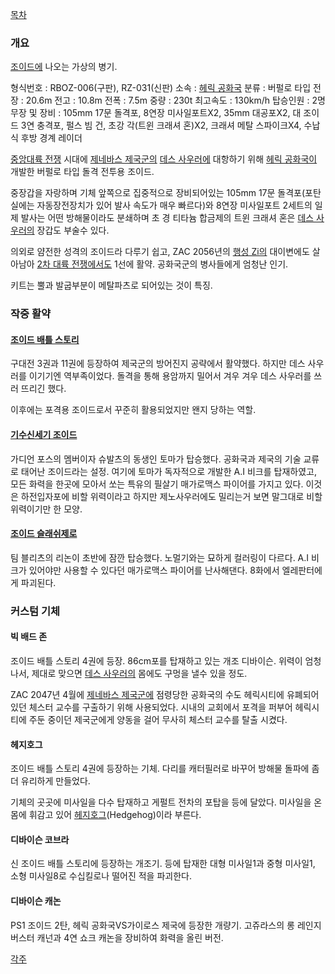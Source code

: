 [[목차]]
=== 개요 ===
[[조이드]]에 나오는 가상의 병기.

형식번호 : RBOZ-006(구판), RZ-031(신판) 
소속 : [[헤릭 공화국]] 
분류 : 버펄로 타입 
전장 : 20.6m 
전고 : 10.8m 
전폭 : 7.5m 
중량 : 230t 
최고속도 : 130km/h 
탑승인원 : 2명
무장 및 장비 : 105mm 17문 돌격포, 8연장 미사일포트X2, 35mm 대공포X2, 대 조이드 3연 충격포, 펄스 빔 건, 초강 각(트윈 크래셔 혼)X2, 크래셔 메탈 스파이크X4, 수납식 후방 경계 레이더

[[중앙대륙 전쟁]] 시대에 [[제네바스 제국]]군의 [[데스 사우러]]에 대항하기 위해 [[헤릭 공화국]]이 개발한 버펄로 타입 돌격 전투용 조이드.

중장갑을 자랑하며 기체 앞쪽으로 집중적으로 장비되어있는 105mm 17문 돌격포(포탄실에는 자동장전장치가 있어 발사 속도가 매우 빠르다)와 8연장 미사일포트 2세트의 일제 발사는 어떤 방해물이라도 분쇄하며 초 경 티타늄 합금제의 트윈 크래셔 혼은 [[데스 사우러]]의 장갑도 부술수 있다.

의외로 얌전한 성격의 조이드라 다루기 쉽고, ZAC 2056년의 [[행성 Zi]]의 대이변에도 살아남아 [[2차 대륙 전쟁]]에서도 1선에 활약. 공화국군의 병사들에게 엄청난 인기.

키트는 뿔과 발굽부분이 메탈파츠로 되어있는 것이 특징.

=== 작중 활약 ===
==== [[조이드 배틀 스토리]] ====
구대전 3권과 11권에 등장하여 제국군의 방어진지 공략에서 활약했다. 하지만 데스 사우러를 이기기엔 역부족이었다. 돌격을 통해 용암까지 밀어서 겨우 겨우 데스 사우러를 쓰러 뜨리긴 했다.

이후에는 포격용 조이드로서 꾸준히 활용되었지만 왠지 당하는 역할.

==== [[기수신세기 조이드]] ====
가디언 포스의 멤버이자 슈발츠의 동생인 토마가 탑승했다. 공화국과 제국의 기술 교류로 태어난 조이드라는 설정. 여기에 토마가 독자적으로 개발한 A.I 비크를 탑재하였고, 모든 화력을 한곳에 모아서 쏘는 특유의 필살기 매가로맥스 파이어를 가지고 있다. 이것은 하전입자포에 비할 위력이라고 하지만 제노사우러에도 밀리는거 보면 말그대로 비할 위력이기만 한 모양.

==== [[조이드 슬래쉬제로]] ====
팀 블리츠의 리논이 초반에 잠깐 탑승했다. 노멀기와는 묘하게 컬러링이 다르다. A.I 비크가 있어야만 사용할 수 있다던 매가로맥스 파이어를 난사해댄다. 8화에서 엘레판터에게 파괴된다.

=== 커스텀 기체 ===
==== 빅 배드 존 ====
조이드 배틀 스토리 4권에 등장. 86cm포를 탑재하고 있는 개조 디바이슨. 위력이 엄청나서, 제대로 맞으면 [[데스 사우러]]의 몸에도 구멍을 낼수 있을 정도. 

ZAC 2047년 4월에 [[제네바스 제국]]군에 점령당한 공화국의 수도 헤릭시티에 유폐되어 있던 체스터 교수를 구출하기 위해 사용되었다. 시내의 교회에서 포격을 퍼부어 헤릭시티에 주둔 중이던 제국군에게 양동을 걸어 무사히 체스터 교수를 탈출 시켰다.

==== 헤지호그 ====
조이드 배틀 스토리 4권에 등장하는 기체. 다리를 캐터필러로 바꾸어 방해물 돌파에 좀 더 유리하게 만들었다.

기체의 곳곳에 미사일을 다수 탑재하고 게펄트 전차의 포탑을 등에 달았다. 미사일을 온 몸에 휘감고 있어 [[헤지호그]](Hedgehog)이라 부른다.

==== 디바이슨 코브라 ====
신 조이드 배틀 스토리에 등장하는 개조기.  
등에 탑재한 대형 미사일1과 중형 미사일1, 소형 미사일8로 수십킬로나 떨어진 적을 파괴한다.

==== 디바이슨 캐논 ==== 
PS1 조이드 2탄, 헤릭 공화국VS가이로스 제국에 등장한 개량기. 고쥬라스의 롱 레인지 버스터 캐넌과 4연 쇼크 캐논을 장비하여 화력을 올린 버전.

[[각주]]
